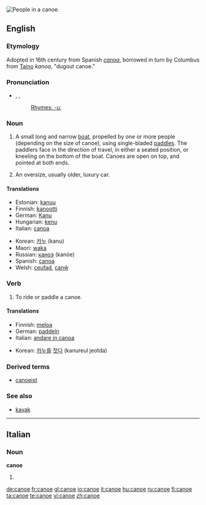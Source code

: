 {{see|canoë}}
[[Image:Muskoka canoe.jpg|thumb|right|People in a canoe.]]
{{wikipedia}}
==English==

===Etymology===

Adopted in 16th century from Spanish ''[[canoa]]'', borrowed in turn by Columbus from [[w:Taino|Taino]] ''kanoa'', "dugout canoe."

===Pronunciation===
*{{AHD|kə-no͞o'}}, {{IPA|/kəˈnuː/}}, {{SAMPA|/k@"nu:/}}
*: [[Rhymes:English:-uː|Rhymes: -uː]]

===Noun===
{{en-noun}}

# A small long and narrow [[boat]], propelled by one or more people (depending on the size of canoe), using single-bladed [[paddle]]s. The paddlers face in the direction of travel, in either a seated position, or kneeling on the bottom of the boat. Canoes are open on top, and pointed at both ends.
# {{slang}} An oversize, usually older, luxury car.

====Translations====
{{top}}
*Estonian: [[kanuu]]
*Finnish: [[kanootti]]
*German: [[Kanu]] {{n}}
*Hungarian: [[kenu]]
*Italian: [[canoa]] {{f}}
{{mid}}
*Korean: [[카누]] (kanu)
*Maori: [[waka]]
*Russian: [[каноэ]] (kanóe) {{n}}
*Spanish: [[canoa]] {{f}}
*Welsh: [[ceufad]], [[canŵ]]
{{bottom}}

===Verb===
{{en-verb|canoe|d}}

# To ride or paddle a canoe.

====Translations====
{{top}}
*Finnish: [[meloa]]
*German: [[paddeln]]
*Italian: [[andare in canoa]]
{{mid}}
*Korean: [[카누]]를 [[젓다]] (kanureul jeotda)
{{bottom}}

===Derived terms===
*[[canoeist]]

===See also===
*[[kayak]]

----

==Italian==

===Noun===
'''canoe'''

# {{plural of|[[canoa]]|lang=Italian}}

[[de:canoe]]
[[fr:canoe]]
[[gl:canoe]]
[[io:canoe]]
[[it:canoe]]
[[hu:canoe]]
[[ru:canoe]]
[[fi:canoe]]
[[ta:canoe]]
[[te:canoe]]
[[vi:canoe]]
[[zh:canoe]]